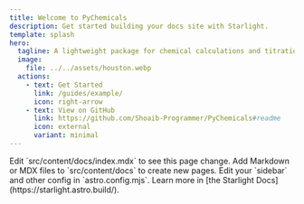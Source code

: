 ```yaml
---
title: Welcome to PyChemicals
description: Get started building your docs site with Starlight.
template: splash
hero:
  tagline: A lightweight package for chemical calculations and titration curve plotting. 
  image:
    file: ../../assets/houston.webp
  actions:
    - text: Get Started
      link: /guides/example/
      icon: right-arrow
    - text: View on GitHub
      link: https://github.com/Shoaib-Programmer/PyChemicals#readme
      icon: external
      variant: minimal
---
```




<CardGrid stagger>
	<Card title="Update content" icon="pencil">
		Edit `src/content/docs/index.mdx` to see this page change.
	</Card>
	<Card title="Add new content" icon="add-document">
		Add Markdown or MDX files to `src/content/docs` to create new pages.
	</Card>
	<Card title="Configure your site" icon="setting">
		Edit your `sidebar` and other config in `astro.config.mjs`.
	</Card>
	<Card title="Read the docs" icon="open-book">
		Learn more in [the Starlight Docs](https://starlight.astro.build/).
	</Card>
</CardGrid>

